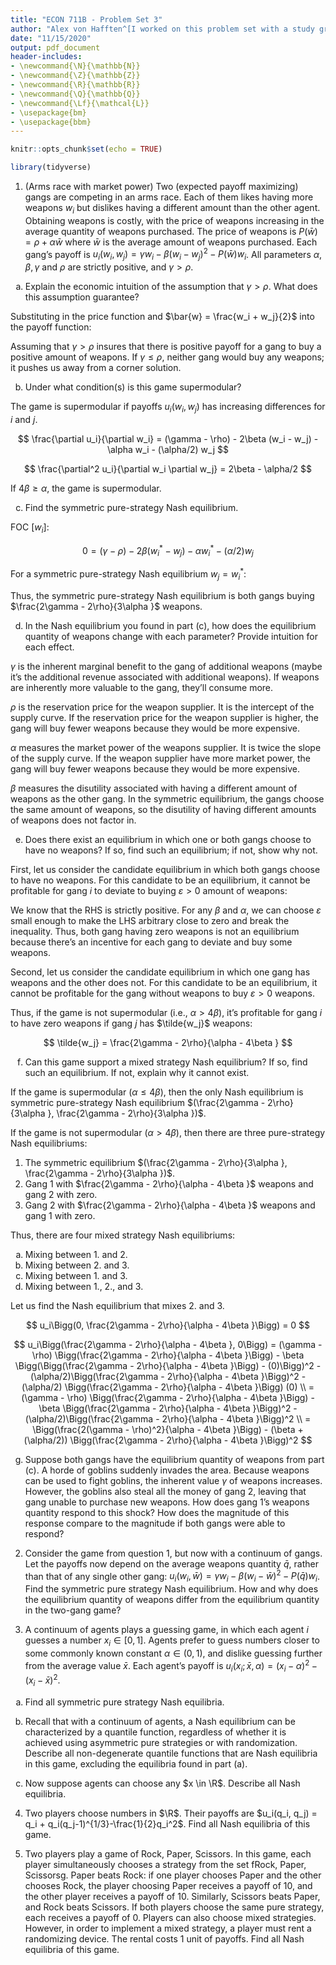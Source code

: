 ```yaml
---
title: "ECON 711B - Problem Set 3"
author: "Alex von Hafften^[I worked on this problem set with a study group of Michael Nattinger, Andrew Smith, Tyler Welch, and Ryan Mather. I also discussed problems with Emily Case, Sarah Bass, and Danny Edgel.]"
date: "11/15/2020"
output: pdf_document
header-includes:
- \newcommand{\N}{\mathbb{N}}
- \newcommand{\Z}{\mathbb{Z}}
- \newcommand{\R}{\mathbb{R}}
- \newcommand{\Q}{\mathbb{Q}}
- \newcommand{\Lf}{\mathcal{L}}
- \usepackage{bm}
- \usepackage{bbm}
---
```


```r
knitr::opts_chunk$set(echo = TRUE)

library(tidyverse)
```

1. (Arms race with market power) Two (expected payoff maximizing) gangs are competing in an arms race. Each of them likes having more weapons $w_i$ but dislikes having a different amount than the other agent. Obtaining weapons is costly, with the price of weapons increasing in the average quantity of weapons purchased.  The price of weapons is $P(\bar{w}) = \rho + \alpha \bar{w}$ where $\bar{w}$ is the average amount of weapons purchased. Each gang's payoff is $u_i(w_i, w_j) = \gamma w_i - \beta (w_i - w_j)^2 - P(\bar{w}) w_i$. All parameters $\alpha, \beta, \gamma$ and $\rho$ are strictly positive, and $\gamma > \rho$.

(a) Explain the economic intuition of the assumption that $\gamma > \rho$. What does this assumption guarantee?

Substituting in the price function and $\bar{w} = \frac{w_i + w_j}{2}$ into the payoff function:

\begin{align*}
u_i(w_i, w_j) 
&= \gamma w_i - \beta (w_i - w_j)^2 - (\rho + \alpha (w_i + w_j)/2) w_i \\
&= (\gamma - \rho) w_i - \beta (w_i - w_j)^2 -  (\alpha/2)w_i^2 - (\alpha/2) w_i w_j
\end{align*}

Assuming that $\gamma > \rho$ insures that there is positive payoff for a gang to buy a positive amount of weapons. If $\gamma \le \rho$, neither gang would buy any weapons; it pushes us away from a corner solution.

(b) Under what condition(s) is this game supermodular?

The game is supermodular if payoffs $u_i(w_i, w_j)$ has increasing differences for $i$ and $j$.

$$
\frac{\partial u_i}{\partial w_i} = (\gamma - \rho) - 2\beta (w_i - w_j)  - \alpha w_i - (\alpha/2) w_j 
$$

$$
\frac{\partial^2 u_i}{\partial w_i \partial w_j} = 2\beta - \alpha/2
$$

If $4\beta \ge \alpha$, the game is supermodular.

(c) Find the symmetric pure-strategy Nash equilibrium.

FOC [$w_i$]:

$$
0 = (\gamma - \rho) - 2\beta (w_i^* - w_j)  - \alpha w_i^* - (\alpha/2) w_j 
$$
\pagebreak

For a symmetric pure-strategy Nash equilibrium $w_j = w_i^*$:

\begin{align*}
0 &= (\gamma - \rho) - 2\beta (w_i^* - w_i^*)  - \alpha w_i^* - (\alpha/2) w_i^* \\
\implies \gamma - \rho &= \alpha w_i^* + (\alpha/2) w_i^* \\
\implies w_i^* &= \frac{2\gamma - 2\rho}{3\alpha} \\
\end{align*}

Thus, the symmetric pure-strategy Nash equilibrium is both gangs buying $\frac{2\gamma - 2\rho}{3\alpha }$ weapons.

(d) In the Nash equilibrium you found in part (c), how does the equilibrium quantity of weapons change with each parameter? Provide intuition for each effect.

\begin{align*}
\uparrow \gamma &\to \uparrow w_i^* \\
\uparrow \rho &\to \downarrow w_i^* \\
\uparrow \alpha &\to \downarrow w_i^* \\
\uparrow \beta &\to \text{ no change in } w_i^* \\
\end{align*}

$\gamma$ is the inherent marginal benefit to the gang of additional weapons (maybe it's the additional revenue associated with additional weapons). If weapons are inherently more valuable to the gang, they'll consume more.

$\rho$ is the reservation price for the weapon supplier.  It is the intercept of the supply curve. If the reservation price for the weapon supplier is higher, the gang will buy fewer weapons because they would be more expensive.

$\alpha$ measures the market power of the weapons supplier.  It is twice the slope of the supply curve.  If the weapon supplier have more market power, the gang will buy fewer weapons because they would be more expensive.

$\beta$ measures the disutility associated with having a different amount of weapons as the other gang.  In the symmetric equilibrium, the gangs choose the same amount of weapons, so the disutility of having different amounts of weapons does not factor in.

(e) Does there exist an equilibrium in which one or both gangs choose to have no weapons? If so, find such an equilibrium; if not, show why not.

First, let us consider the candidate equilibrium in which both gangs choose to have no weapons.  For this candidate to be an equilibrium, it cannot be profitable for gang $i$ to deviate to buying $\varepsilon > 0$ amount of weapons:

\begin{align*}
u_i(0, 0) &\ge u_i(\varepsilon, 0) \\
(\gamma - \rho) (0) - \beta (0 - 0)^2 -  (\alpha/2)(0)^2 - (\alpha/2) (0) (0) &\ge (\gamma - \rho) \varepsilon - \beta (\varepsilon - (0))^2 -  (\alpha/2)\varepsilon^2 - (\alpha/2) \varepsilon (0)\\
0 &\ge (\gamma - \rho) \varepsilon - \beta \varepsilon^2 -  (\alpha/2)\varepsilon^2 \\
\varepsilon(\beta + \alpha/2) &\ge \gamma - \rho  \\
\end{align*}

We know that the RHS is strictly positive.  For any $\beta$ and $\alpha$, we can choose $\varepsilon$ small enough to make the LHS arbitrary close to zero and break the inequality. Thus, both gang having zero weapons is not an equilibrium because there's an incentive for each gang to deviate and buy some weapons.

Second, let us consider the candidate equilibrium in which one gang has weapons and the other does not.  For this candidate to be an equilibrium, it cannot be profitable for the gang without weapons to buy $\varepsilon > 0$ weapons.

\begin{align*}
u_i(0, w_j) &\ge u_i(\varepsilon, w_j) \\
(\gamma - \rho) (0) - \beta ((0) - w_j)^2 -  (\alpha/2)(0)^2 - (\alpha/2) (0) w_j &\ge (\gamma - \rho) \varepsilon - \beta (\varepsilon - w_j)^2 -  (\alpha/2)\varepsilon^2 - (\alpha/2) \varepsilon w_j \\
- \beta w_j^2 &\ge (\gamma - \rho) \varepsilon - \beta (\varepsilon - w_j)^2 -  (\alpha/2)\varepsilon^2 - (\alpha/2) \varepsilon w_j\\
- \beta w_j^2 &\ge (\gamma - \rho) \varepsilon - \beta (\varepsilon^2 - 2w_j\varepsilon + w_j^2) -  (\alpha/2)\varepsilon^2 - (\alpha/2) \varepsilon w_j\\
0 &\ge (\gamma - \rho) \varepsilon - \beta (\varepsilon^2 - 2w_j\varepsilon) -  (\alpha/2)\varepsilon^2 - (\alpha/2) \varepsilon w_j \\
0 &\ge (\gamma - \rho) - \beta (\varepsilon - 2w_j) -  (\alpha/2)\varepsilon - (\alpha/2) w_j \\
0 &\ge (\gamma - \rho) - \beta \varepsilon + 2\beta w_j -  (\alpha/2)\varepsilon - (\alpha/2) w_j \\
(\alpha/2) w_j - 2\beta w_j &\ge (\gamma - \rho) - \beta \varepsilon -  (\alpha/2)\varepsilon \\
w_j &\ge \frac{(\gamma - \rho) - \beta \varepsilon -  (\alpha/2)\varepsilon}{(\alpha/2) - 2\beta }
\end{align*}

Thus, if the game is not supermodular (i.e., $\alpha > 4 \beta$), it's profitable for gang $i$ to have zero weapons if gang $j$ has $\tilde{w_j}$ weapons:

$$
\tilde{w_j} = \frac{2\gamma - 2\rho}{\alpha - 4\beta }
$$

(f) Can this game support a mixed strategy Nash equilibrium? If so, find such an equilibrium. If not, explain why it cannot exist.

If the game is supermodular ($\alpha \le 4 \beta$), then the only Nash equilibrium is symmetric pure-strategy Nash equilibrium $(\frac{2\gamma - 2\rho}{3\alpha }, \frac{2\gamma - 2\rho}{3\alpha })$.

If the game is not supermodular ($\alpha > 4 \beta$), then there are three pure-strategy Nash equilibriums:

1. The symmetric equilibrium $(\frac{2\gamma - 2\rho}{3\alpha }, \frac{2\gamma - 2\rho}{3\alpha })$.
2. Gang 1 with $\frac{2\gamma - 2\rho}{\alpha - 4\beta }$ weapons and gang 2 with zero.
3. Gang 2 with $\frac{2\gamma - 2\rho}{\alpha - 4\beta }$ weapons and gang 1 with zero.

Thus, there are four mixed strategy Nash equilibriums:

a. Mixing between 1. and 2.
b. Mixing between 2. and 3.
c. Mixing between 1. and 3.
d. Mixing between 1., 2., and 3.

Let us find the Nash equilibrium that mixes 2. and 3.

$$
u_i\Bigg(0, \frac{2\gamma - 2\rho}{\alpha - 4\beta }\Bigg) = 0
$$

$$
u_i\Bigg(\frac{2\gamma - 2\rho}{\alpha - 4\beta }, 0\Bigg) 
= (\gamma - \rho) \Bigg(\frac{2\gamma - 2\rho}{\alpha - 4\beta }\Bigg) - \beta \Bigg(\Bigg(\frac{2\gamma - 2\rho}{\alpha - 4\beta }\Bigg) - (0)\Bigg)^2 -  (\alpha/2)\Bigg(\frac{2\gamma - 2\rho}{\alpha - 4\beta }\Bigg)^2 - (\alpha/2) \Bigg(\frac{2\gamma - 2\rho}{\alpha - 4\beta }\Bigg) (0) \\
= (\gamma - \rho) \Bigg(\frac{2\gamma - 2\rho}{\alpha - 4\beta }\Bigg) - \beta \Bigg(\frac{2\gamma - 2\rho}{\alpha - 4\beta }\Bigg)^2 -  (\alpha/2)\Bigg(\frac{2\gamma - 2\rho}{\alpha - 4\beta }\Bigg)^2 \\
=  \Bigg(\frac{2(\gamma - \rho)^2}{\alpha - 4\beta }\Bigg) - (\beta + (\alpha/2)) \Bigg(\frac{2\gamma - 2\rho}{\alpha - 4\beta }\Bigg)^2 
$$

(g) Suppose both gangs have the equilibrium quantity of weapons from part (c). A horde of goblins suddenly invades the area. Because weapons can be used to fight goblins, the inherent value $\gamma$ of weapons increases. However, the goblins also steal all the money of gang 2, leaving that gang unable to purchase new weapons. How does gang 1’s weapons quantity respond to this shock? How does the magnitude of this response compare to the magnitude if both gangs were able to respond?

2. Consider the game from question 1, but now with a continuum of gangs. Let the payoffs now depend on the average weapons quantity $\bar{q}$, rather than that of any single other gang: $u_i(w_i, \bar{w}) = \gamma w_i - \beta (w_i - \bar{w})^2 - P(\bar{q}) w_i$.  Find the symmetric pure strategy Nash equilibrium. How and why does the equilibrium quantity of weapons differ from the equilibrium quantity in the two-gang game?

3. A continuum of agents plays a guessing game, in which each agent $i$ guesses a number $x_i \in [0, 1]$. Agents prefer to guess numbers closer to some commonly known constant $\alpha \in (0, 1)$, and dislike guessing further from the average value $\bar{x}$. Each agent's payoff is $u_i(x_i; \bar{x}, \alpha) = (x_i - \alpha)^2 - (x_i - \bar{x})^2$.

(a) Find all symmetric pure strategy Nash equilibria.

(b) Recall that with a continuum of agents, a Nash equilibrium can be characterized by a quantile function, regardless of whether it is achieved using asymmetric pure strategies or with randomization. Describe all non-degenerate quantile functions that are Nash equilibria in this game, excluding the equilibria found in part (a).

(c) Now suppose agents can choose any $x \in \R$. Describe all Nash equilibria.

4. Two players choose numbers in $\R$. Their payoffs are $u_i(q_i, q_j) = q_i + q_i(q_j-1)^{1/3}-\frac{1}{2}q_i^2$. Find all Nash equilibria of this game.

5. Two players play a game of Rock, Paper, Scissors. In this game, each player simultaneously chooses a strategy from the set fRock, Paper, Scissorsg. Paper beats Rock: if one player chooses Paper and the other chooses Rock, the player choosing Paper receives a payoff of 10, and the other player receives a payoff of 10. Similarly, Scissors beats Paper, and Rock beats Scissors. If both players choose the same pure strategy, each receives a payoff of 0. Players can also choose mixed strategies. However, in order to implement a mixed strategy, a player must rent a randomizing device. The rental costs 1 unit of payoffs. Find all Nash equilibria of this game.